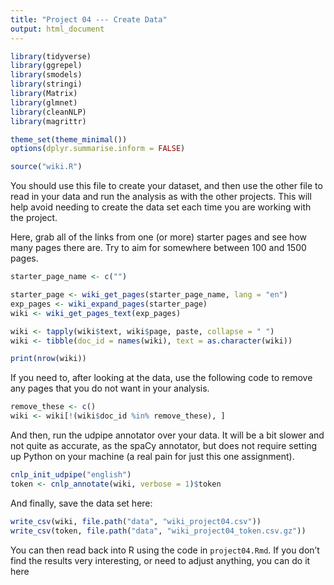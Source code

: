 ```yaml
---
title: "Project 04 --- Create Data"
output: html_document
---
```


```r
library(tidyverse)
library(ggrepel)
library(smodels)
library(stringi)
library(Matrix)
library(glmnet)
library(cleanNLP)
library(magrittr)

theme_set(theme_minimal())
options(dplyr.summarise.inform = FALSE)

source("wiki.R")
```

You should use this file to create your dataset, and then use the other file
to read in your data and run the analysis as with the other projects. This
will help avoid needing to create the data set each time you are working with
the project.

Here, grab all of the links from one (or more) starter pages and see how many
pages there are. Try to aim for somewhere between 100 and 1500 pages.

```r
starter_page_name <- c("")

starter_page <- wiki_get_pages(starter_page_name, lang = "en")
exp_pages <- wiki_expand_pages(starter_page)
wiki <- wiki_get_pages_text(exp_pages)

wiki <- tapply(wiki$text, wiki$page, paste, collapse = " ")
wiki <- tibble(doc_id = names(wiki), text = as.character(wiki))

print(nrow(wiki))
```

If you need to, after looking at the data, use the following code to remove
any pages that you do not want in your analysis.

```r
remove_these <- c()
wiki <- wiki[!(wiki$doc_id %in% remove_these), ]
```

And then, run the udpipe annotator over your data. It will be a bit slower
and not quite as accurate, as the spaCy annotator, but does not require setting
up Python on your machine (a real pain for just this one assignment).

```r
cnlp_init_udpipe("english")
token <- cnlp_annotate(wiki, verbose = 1)$token
```

And finally, save the data set here:

```r
write_csv(wiki, file.path("data", "wiki_project04.csv"))
write_csv(token, file.path("data", "wiki_project04_token.csv.gz"))
```

You can then read back into R using the code in `project04.Rmd`. If you don't
find the results very interesting, or need to adjust anything, you can do it
here
